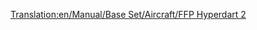 [[Translation:en/Manual/Base Set/Aircraft/FFP Hyperdart 2]]

{{fr/Manual/Base Set/Aircraft/Avion|Nom=FFP Hyperdart 2
|Image=[[File:en/Manual/Base Set/Aircraft/FFPHyperdart2.png|FPP Hyperdart 2]]
|Coût=38 964 (77 928)
|Vitesse=2330 km/h (1448 MPH)
|Entretien=4 500 (9 000)
|Conception=2031
|Vie=25
|Capacité=85 passagers & 45 sacs de courrier
|Description=Un avion futuriste et fictif, apparemment construit par FFP/BAC Aerospatial.
|Réalité=Fictif
}}